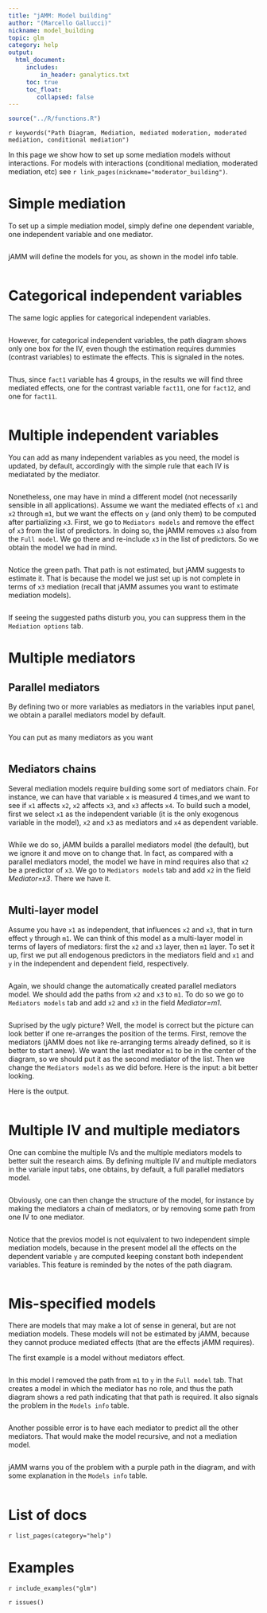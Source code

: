 ```yaml
---
title: "jAMM: Model building"
author: "(Marcello Gallucci)"
nickname: model_building
topic: glm
category: help
output: 
  html_document:
     includes:
         in_header: ganalytics.txt
     toc: true
     toc_float:
        collapsed: false
---
```


```r
source("../R/functions.R")
```


`r keywords("Path Diagram, Mediation, mediated moderation, moderated mediation, conditional mediation")`

In this page we show how to set up some mediation models without interactions. For models with interactions (conditional mediation, moderated mediation, etc) see `r link_pages(nickname="moderator_building")`.

# Simple mediation

To set up a simple mediation model, simply define one dependent variable, one independent variable and one mediator.

<img src="models/m1.png" class="img-responsive" alt="">

jAMM will define the models for you, as shown in the model info table.

<img src="models/m1_2.png" class="img-responsive" alt="">

# Categorical independent variables

The same logic applies for categorical independent variables. 

<img src="models/m2.png" class="img-responsive" alt="">

However, for categorical independent variables, the path diagram shows only one box for the IV, even though the estimation requires dummies (contrast variables) to estimate the effects. This is signaled in the notes.

<img src="models/m2_2.png" class="img-responsive" alt="">

Thus, since `fact1` variable has 4 groups,  in the results we will find three mediated effects, one for the contrast variable `fact11`, one for `fact12`, and one for `fact11`. 

<img src="models/m2_3.png" class="img-responsive" alt="">

# Multiple independent variables

You can add as many independent variables as you need, the model is updated, by default, accordingly with the simple rule that each IV is mediatated by the mediator. 

<img src="models/m3.png" class="img-responsive" alt="">

Nonetheless, one may have in mind a different model (not necessarily sensible in all applications). Assume we want the mediated effects of `x1` and `x2` through `m1`, but we want the effects on `y` (and only them) to be computed after partializing `x3`. First, we go to `Mediators models` and remove the effect of `x3` from the list of predictors. In doing so, the jAMM removes `x3` also from the `Full model`. We go there and re-include `x3` in the list of predictors. So we obtain the model we had in mind.  

<img src="models/m4.png" class="img-responsive" alt="">

Notice the green path. That path is not estimated, but jAMM suggests to estimate it. That is because the model we just set up is not complete in terms of `x3` mediation (recall that jAMM assumes you want to estimate mediation models). 

<img src="models/m4.png" class="img-responsive" alt="">

If seeing the suggested paths disturb you, you can suppress them in the `Mediation options` tab.

# Multiple mediators

## Parallel mediators

By defining two or more variables as mediators in the variables input panel, we obtain a parallel mediators model by default.

<img src="models/m5.png" class="img-responsive" alt="">

You can put as many mediators as you want

<img src="models/m6.png" class="img-responsive" alt="">

## Mediators chains

Several mediation models require building some sort of mediators chain. For instance, we can have that variable `x` is measured 4 times,and we want to see if `x1` affects `x2`, `x2` affects `x3`, and `x3` affects `x4`. To build such a model, first we select `x1` as the independent variable (it is the only exogenous variable in the model), `x2` and `x3` as mediators and `x4` as dependent variable.

<img src="models/m7_1.png" class="img-responsive" alt="">

While we do so, jAMM builds a parallel mediators model (the default), but we ignore it and move on to change that. In fact, as compared with a parallel mediators model, the model we have in mind requires also that `x2` be a predictor of `x3`. We go to `Mediators models` tab and add `x2` in the field *Mediator=x3*. There we have it.

<img src="models/m7.png" class="img-responsive" alt="">

## Multi-layer model

Assume you have `x1` as independent, that influences `x2` and `x3`, that in turn effect `y` through `m1`. We can think of this model as a multi-layer model in terms of layers of mediators: first the `x2` and `x3` layer, then `m1` layer. To set it up, first we put all endogenous predictors in the mediators field and `x1` and `y` in the independent and dependent field, respectively.

<img src="models/m8_1.png" class="img-responsive" alt="">

Again, we should change the automatically created parallel mediators model. We should add the paths from `x2` and `x3` to `m1`. To do so we go to `Mediators models` tab and add `x2` and `x3` in the field *Mediator=m1*.

<img src="models/m8.png" class="img-responsive" alt="">

Suprised by the ugly picture? Well, the model is correct but the picture can look better if one re-arranges the position of the terms. First, remove the mediators (jAMM does not like re-arranging terms already defined, so it is better to start anew). We want the last mediator `m1` to be in the center of the diagram, so we should put it as the second mediator of the list. Then we change the `Mediators models` as we did before. Here is the input: a bit better looking.
<img src="models/m8_2.png" class="img-responsive" alt="">

Here is the output.

<img src="models/m8_3.png" class="img-responsive" alt="">

# Multiple IV and multiple mediators

One can combine the multiple IVs and the multiple mediators models to better suit the research aims. By defining multiple IV and multiple mediators in the variale input tabs, one obtains, by default, a full parallel mediators model.

<img src="models/m9.png" class="img-responsive" alt="">

Obviously, one can then change the structure of the model, for instance by making the mediators a chain of mediators, or by removing some path from one IV to one mediator.

<img src="models/m11.png" class="img-responsive" alt="">

Notice that the previos model is not equivalent to two independent simple mediation models, because in the present model all the effects on the dependent variable `y` are computed keeping constant both independent variables. This feature is reminded by the notes of the path diagram.

<img src="models/m11_2.png" class="img-responsive" alt="">

# Mis-specified models

There are models that may make a lot of sense in general, but are not mediation models. These models will not be estimated by jAMM, because they cannot produce mediated effects (that are the effects jAMM requires).

The first example is a model without mediators effect. 

<img src="models/m12.png" class="img-responsive" alt="">

In this model I removed the path from `m1` to `y` in the `Full model` tab. That creates a model in which the mediator has no role, and thus the path diagram shows a red path indicating that that path is required. It also signals the problem in the `Models info` table.

<img src="models/m12_2.png" class="img-responsive" alt="">

Another possible error is to have each mediator to predict all the other mediators. That would make the model recursive, and not a mediation model.

<img src="models/m13.png" class="img-responsive" alt="">

jAMM warns you of the problem with a purple path in the diagram, and with some explanation in the `Models info` table.

<img src="models/m13_2.png" class="img-responsive" alt="">




# List of docs

`r list_pages(category="help")`

# Examples

`r include_examples("glm")`


`r issues()`